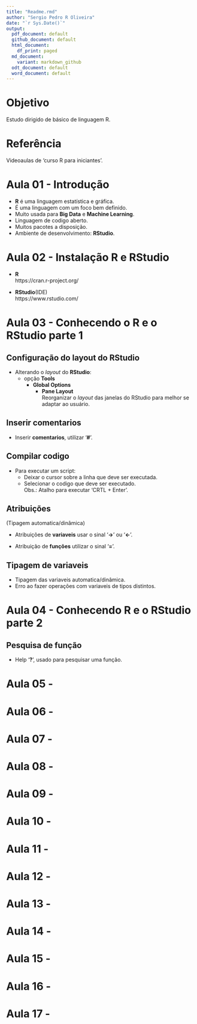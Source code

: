 ```yaml
---
title: "Readme.rmd"
author: "Sergio Pedro R Oliveira"
date: "`r Sys.Date()`"
output:
  pdf_document: default
  github_document: default
  html_document:
    df_print: paged
  md_document:
    variant: markdown_github
  odt_document: default
  word_document: default
---
```


# Objetivo

Estudo dirigido de básico de linguagem R.\

# Referência

Videoaulas de 'curso R para iniciantes'.\

\newpage

# Aula 01 - Introdução

- **R** é uma linguagem estatística e gráfica.\
- É uma linguagem com um foco bem definido.\
- Muito usada para **Big Data** e **Machine Learning**.\
- Linguagem de codigo aberto.\
- Muitos pacotes a disposição.\
- Ambiente de desenvolvimento: **RStudio**.\

\newpage

# Aula 02 - Instalação R e RStudio

- **R**\
https://cran.r-project.org/ \

- **RStudio**(IDE)\
https://www.rstudio.com/ \

\newpage

# Aula 03 - Conhecendo o R e o RStudio parte 1

## Configuração do **layout** do **RStudio**

- Alterando o *layout* do **RStudio**:\
  - opção **Tools**\
    - **Global Options**\
      - **Pane Layout**\
      Reorganizar o *layout* das janelas do RStudio para melhor se adaptar ao usuário.\

## Inserir **comentarios**
- Inserir **comentarios**, utilizar '**#**'.\

## Compilar codigo
- Para executar um script:\
  - Deixar o cursor sobre a linha que deve ser executada.\
  - Selecionar o codigo que deve ser executado.\
  Obs.: Atalho para executar 'CRTL + Enter'.\

## Atribuições
(Tipagem automatica/dinâmica)\

- Atribuições de **variaveis** usar o sinal '**->**' ou '**<-**'.\

- Atribuição de **funções** utilizar o sinal '**=**'.\

## Tipagem de variaveis
- Tipagem das variaveis automatica/dinâmica.\
- Erro ao fazer operações com variaveis de tipos distintos.\
  
\newpage

# Aula 04 - Conhecendo R e o RStudio parte 2

## Pesquisa de função

- Help '**?**', usado para pesquisar uma função.\

\newpage

# Aula 05 - 

\newpage

# Aula 06 - 

\newpage

# Aula 07 - 

\newpage

# Aula 08 - 

\newpage

# Aula 09 - 

\newpage

# Aula 10 - 

\newpage

# Aula 11 - 

\newpage

# Aula 12 - 

\newpage

# Aula 13 - 

\newpage

# Aula 14 - 

\newpage

# Aula 15 - 

\newpage

# Aula 16 - 

\newpage

# Aula 17 - 